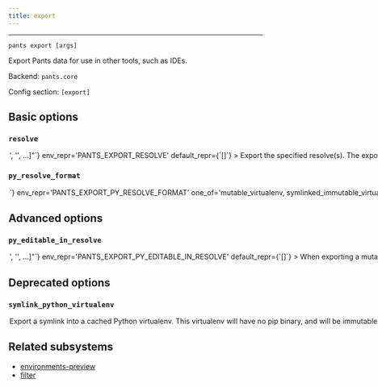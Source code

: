 ```yaml
---
title: export
---
```



---

```
pants export [args]
```

Export Pants data for use in other tools, such as IDEs.

Backend: <span className="color--primary">`pants.core`</span>

Config section: <span className="color--primary">`[export]`</span>

<span className={styles.options}>

## Basic options

### `resolve`

<Option
  cli_repr={`--export-resolve="['<str>', '<str>', ...]"`}
  env_repr='PANTS_EXPORT_RESOLVE'
  default_repr={`[]`}
>

Export the specified resolve(s). The export format is backend-specific, e.g., Python resolves are exported as virtualenvs.

</Option>

### `py_resolve_format`

<Option
  cli_repr={`--export-py-resolve-format=<PythonResolveExportFormat>`}
  env_repr='PANTS_EXPORT_PY_RESOLVE_FORMAT'
  one_of='mutable_virtualenv, symlinked_immutable_virtualenv'
  default_repr={`mutable_virtualenv`}
>

Export Python resolves using this format. Options are:
  - `mutable_virtualenv`: Export a standalone mutable virtualenv that you can
    further modify.
  - `symlinked_immutable_virtualenv`: Export a symlink into a cached Python virtualenv.
    This virtualenv will have no pip binary, and will be immutable. Any attempt to
    modify it will corrupt the cache! It may, however, take significantly less time
    to export than a standalone, mutable virtualenv.

</Option>

## Advanced options

### `py_editable_in_resolve`

<Option
  cli_repr={`--export-py-editable-in-resolve="['<str>', '<str>', ...]"`}
  env_repr='PANTS_EXPORT_PY_EDITABLE_IN_RESOLVE'
  default_repr={`[]`}
>

When exporting a mutable virtualenv for a resolve, do PEP-660 editable installs of all &#x27;python_distribution&#x27; targets that own code in the exported resolve.

If a resolve name is not in this list, &#x27;python_distribution&#x27; targets will not be installed in the virtualenv. This defaults to an empty list for backwards compatibility and to prevent unnecessary work to generate and install the PEP-660 editable wheels.

This only applies when &#x27;[python].enable_resolves&#x27; is true and when exporting a &#x27;mutable_virtualenv&#x27; (&#x27;symlinked_immutable_virtualenv&#x27; exports are not &#x22;full&#x22; virtualenvs because they must not be edited, and do not include &#x27;pip&#x27;).

NOTE: If you are using legacy exports (not using the &#x27;--resolve&#x27; option), then this option has no effect. Legacy exports will not include any editable installs.

</Option>

## Deprecated options

### `symlink_python_virtualenv`

<Option
  cli_repr={`--[no-]export-symlink-python-virtualenv`}
  env_repr='PANTS_EXPORT_SYMLINK_PYTHON_VIRTUALENV'
  default_repr={`False`}
  removal_version='2.20.0.dev0'
  removal_hint={'Set the `[export].py_resolve_format` option to \'symlinked_immutable_virtualenv\''}
>

Export a symlink into a cached Python virtualenv.  This virtualenv will have no pip binary, and will be immutable. Any attempt to modify it will corrupt the cache!  It may, however, take significantly less time to export than a standalone, mutable virtualenv will.

</Option>

## Related subsystems

- [environments-preview](../subsystems/environments-preview.mdx)
- [filter](../subsystems/filter.mdx)

</span>
